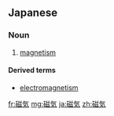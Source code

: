 ==Japanese==
{{ja-kanjitab|じ|き|yomi=o}}

===Noun===
{{ja-noun|じき|kyu=磁氣}}

# {{lb|ja|physics|sort=しき'}} [[magnetism]]

====Derived terms====
* {{ja-l|電磁気|でんじき|denjiki}} [[electromagnetism]]

[[fr:磁気]]
[[mg:磁気]]
[[ja:磁気]]
[[zh:磁気]]